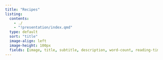 ```yaml
---
title: "Recipes"
listing:
  contents:
    - ./
    - "!presentation/index.qmd"
  type: default
  sort: "title"
  image-align: left
  image-height: 100px
  fields: [image, title, subtitle, description, word-count, reading-time]
---
```


<!--

- [ ] consider `webr` for the recipes for more interactive content

-->

